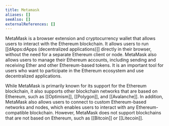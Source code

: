 ```yaml
---
title: Metamask
aliases: []
seeAlso: []
externalReferences: []
---
```


MetaMask is a browser extension and cryptocurrency wallet that allows users to interact with the Ethereum blockchain. It allows users to run [[dApps:dApps (decentralized applications)]] directly in their browser, without the need for a separate Ethereum client or node. MetaMask also allows users to manage their Ethereum accounts, including sending and receiving Ether and other Ethereum-based tokens. It is an important tool for users who want to participate in the Ethereum ecosystem and use decentralized applications.

While MetaMask is primarily known for its support for the Ethereum blockchain, it also supports other blockchain networks that are based on Ethereum, such as [[Optimism]], [[Polygon]], and [[Avalanche]]. In addition, MetaMask also allows users to connect to custom Ethereum-based networks and nodes, which enables users to interact with any Ethereum-compatible blockchain. However, MetaMask does not support blockchains that are not based on Ethereum, such as [[Bitcoin]] or [[Litecoin]].
